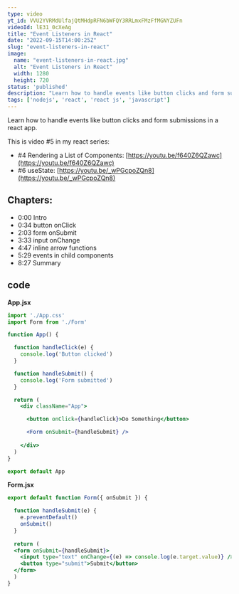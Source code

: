 ```yaml
---
type: video
yt_id: VVU2YVRMdUlfajQtMHdpRFN6bWFQY3RRLmxFMzFfMGNYZUFn
videoId: lE31_0cXeAg
title: "Event Listeners in React"
date: "2022-09-15T14:00:25Z"
slug: "event-listeners-in-react"
image: 
  name: "event-listeners-in-react.jpg"
  alt: "Event Listeners in React"
  width: 1280
  height: 720
status: 'published'
description: "Learn how to handle events like button clicks and form submissions in a react app. "
tags: ['nodejs', 'react', 'react js', 'javascript']
---
```


Learn how to handle events like button clicks and form submissions in a react app. 

This is video #5 in my react series: 

* #4 Rendering a List of Components: [https://youtu.be/f640Z6QZawc](https://youtu.be/f640Z6QZawc)
* #6 useState: [https://youtu.be/_wPGcpoZQn8](https://youtu.be/_wPGcpoZQn8)

## Chapters:

* 0:00​ Intro
* 0:34 button onClick
* 2:03 form onSubmit
* 3:33 input onChange
* 4:47 inline arrow functions
* 5:29 events in child components
* 8:27 Summary


## code

**App.jsx**
```jsx
import './App.css'
import Form from './Form'

function App() {

  function handleClick(e) {
    console.log('Button clicked')
  }

  function handleSubmit() {
    console.log('Form submitted')
  }

  return (
    <div className="App">

      <button onClick={handleClick}>Do Something</button>

      <Form onSubmit={handleSubmit} />
     
    </div>
  )
}

export default App
```

**Form.jsx**
```jsx
export default function Form({ onSubmit }) {

  function handleSubmit(e) {
    e.preventDefault()
    onSubmit()
  }
  
  return (
  <form onSubmit={handleSubmit}>
    <input type="text" onChange={(e) => console.log(e.target.value)} />
    <button type="submit">Submit</button>
  </form>
  )
}
```

